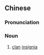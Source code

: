 ==Chinese==
{{zh-forms}}

===Pronunciation===
{{zh-pron
|m=zúhuī
|c=zuk6 fai1
|cat=n
}}

===Noun===
{{zh-noun}}

# {{lb|zh|literary}} [[clan]] [[insignia]]